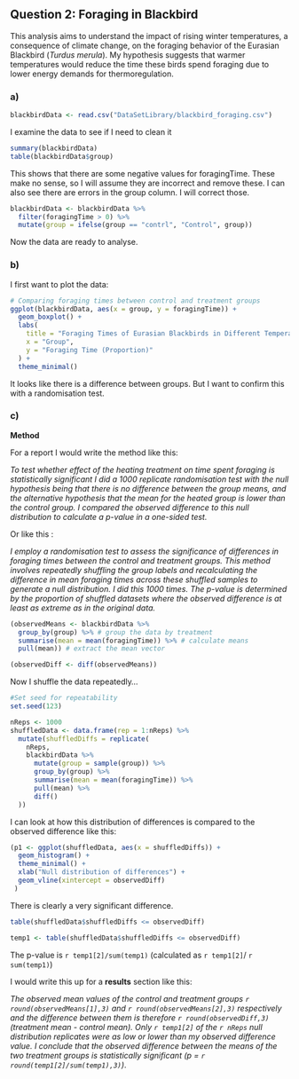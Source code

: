 ## Question 2: Foraging in Blackbird

This analysis aims to understand the impact of rising winter temperatures, a consequence of climate change, on the foraging behavior of the Eurasian Blackbird (*Turdus merula*). My hypothesis suggests that warmer temperatures would reduce the time these birds spend foraging due to lower energy demands for thermoregulation.


### a)

```r
blackbirdData <- read.csv("DataSetLibrary/blackbird_foraging.csv")
```

I examine the data to see if I need to clean it

```r
summary(blackbirdData)
table(blackbirdData$group)
```
This shows that there are some negative values for foragingTime. These make no sense, so I will assume they are incorrect and remove these.
I can also see there are errors in the group column. I will correct those.

```r
blackbirdData <- blackbirdData %>%
  filter(foragingTime > 0) %>%
  mutate(group = ifelse(group == "contrl", "Control", group))
```



Now the data are ready to analyse.

### b)

I first want to plot the data:

```r
# Comparing foraging times between control and treatment groups
ggplot(blackbirdData, aes(x = group, y = foragingTime)) +
  geom_boxplot() +
  labs(
    title = "Foraging Times of Eurasian Blackbirds in Different Temperature Conditions",
    x = "Group",
    y = "Foraging Time (Proportion)"
  ) +
  theme_minimal()
```
It looks like there is a difference between groups. But I want to confirm this with a randomisation test.

### c)


**Method**

For a report I would write the method like this:

*To test whether effect of the heating treatment on time spent foraging is statistically significant I did a 1000 replicate randomisation test with the null hypothesis being that there is no difference between the group means, and the alternative hypothesis that the mean for the heated group is lower than the control group. I compared the observed difference to this null distribution to calculate a p-value in a one-sided test.*

Or like this :

*I employ a randomisation test to assess the significance of differences in foraging times between the control and treatment groups. This method involves repeatedly shuffling the group labels and recalculating the difference in mean foraging times across these shuffled samples to generate a null distribution. I did this 1000 times. The p-value is determined by the proportion of shuffled datasets where the observed difference is at least as extreme as in the original data.*

```r
(observedMeans <- blackbirdData %>%
  group_by(group) %>% # group the data by treatment
  summarise(mean = mean(foragingTime)) %>% # calculate means
  pull(mean)) # extract the mean vector
```

```r
(observedDiff <- diff(observedMeans))
```

Now I shuffle the data repeatedly...

```r
#Set seed for repeatability
set.seed(123)
```


```r
nReps <- 1000
shuffledData <- data.frame(rep = 1:nReps) %>%
  mutate(shuffledDiffs = replicate(
    nReps,
    blackbirdData %>%
      mutate(group = sample(group)) %>%
      group_by(group) %>%
      summarise(mean = mean(foragingTime)) %>%
      pull(mean) %>%
      diff()
  ))
```

I can look at how this distribution of differences is compared to the observed difference like this:

```r
(p1 <- ggplot(shuffledData, aes(x = shuffledDiffs)) +
  geom_histogram() +
  theme_minimal() +
  xlab("Null distribution of differences") +
  geom_vline(xintercept = observedDiff)
 )
```

There is clearly a very significant difference.

```r
table(shuffledData$shuffledDiffs <= observedDiff)
```
```r
temp1 <- table(shuffledData$shuffledDiffs <= observedDiff)
```

The p-value is `r temp1[2]/sum(temp1)` (calculated as `r temp1[2]`/ `r sum(temp1)`)

I would write this up for a **results** section like this:

*The observed mean values of the control and treatment groups `r round(observedMeans[1],3)` and `r round(observedMeans[2],3)` respectively and the difference between them is therefore `r round(observedDiff,3)` (treatment mean - control mean). Only `r temp1[2]` of the `r nReps` null distribution replicates were as low or lower than my observed difference value. I conclude that the observed difference between the means of the two treatment groups is statistically significant (p = `r round(temp1[2]/sum(temp1),3)`)*.